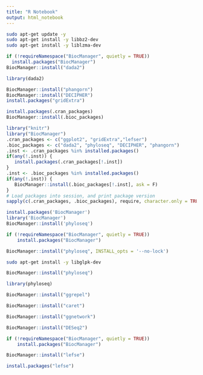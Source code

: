 ```yaml
---
title: "R Notebook"
output: html_notebook
---
```


``` bash
sudo apt-get update -y 
sudo apt-get install -y libbz2-dev
sudo apt-get install -y liblzma-dev
```

```r
if (!requireNamespace("BiocManager", quietly = TRUE))
  install.packages("BiocManager")
BiocManager::install("dada2")
```
```r
library(dada2)
```


```r
BiocManager::install("phangorn")
BiocManager::install("DECIPHER")
install.packages("gridExtra")
```
```r
install.packages(.cran_packages)
BiocManager::install(.bioc_packages)
```

```r
library("knitr")
library("BiocManager")
.cran_packages <- c("ggplot2", "gridExtra","lefser")
.bioc_packages <- c("dada2", "phyloseq", "DECIPHER", "phangorn")
.inst <- .cran_packages %in% installed.packages()
if(any(!.inst)) {
   install.packages(.cran_packages[!.inst])
}
.inst <- .bioc_packages %in% installed.packages()
if(any(!.inst)) {
   BiocManager::install(.bioc_packages[!.inst], ask = F)
}
# Load packages into session, and print package version
sapply(c(.cran_packages, .bioc_packages), require, character.only = TRUE)
```

```r
install.packages('BiocManager')
library('BiocManager')
BiocManager::install('phyloseq')
```

```r
if (!requireNamespace("BiocManager", quietly = TRUE))
    install.packages("BiocManager")

BiocManager::install("phyloseq", INSTALL_opts = '--no-lock')
```

```bash
sudo apt-get install -y libglpk-dev
```

```r
BiocManager::install("phyloseq")
```
```r
library(phyloseq)
```

```r
BiocManager::install("ggrepel")
```
```r
BiocManager::install("caret")
```

```r
BiocManager::install("ggnetwork")
```

```r
BiocManager::install("DESeq2")
```
```r
if (!requireNamespace("BiocManager", quietly = TRUE))
    install.packages("BiocManager")

BiocManager::install("lefse")
```

```r
install.packages("lefse")
```




